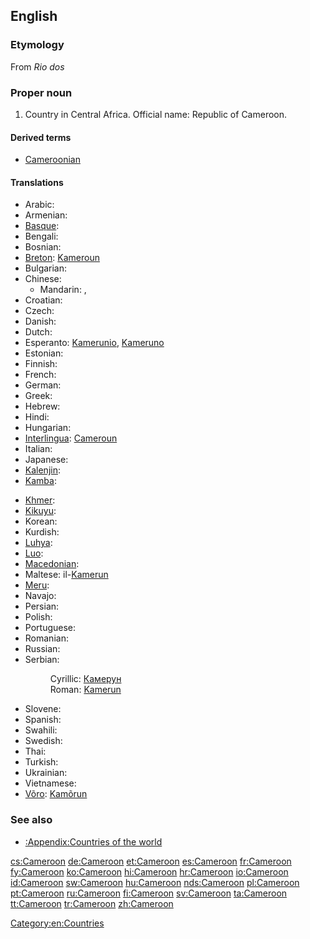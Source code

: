 ==English==
{{wikipedia}}

===Etymology===
From {{etyl|pt}} ''Rio dos'' {{term|camarão|Camarões|river of [[prawn]]s|lang=pt}}

===Proper noun===
{{en-proper noun}}

# Country in Central Africa. Official name: Republic of Cameroon.

====Derived terms====
* [[Cameroonian]]

====Translations====
{{trans-top|country in Central Africa}}
* Arabic: {{t|ar|الكاميرون|m|tr=al-kamiruun}}
* Armenian: {{t-|hy|Կամերուն|tr=Kamerun}}
* [[Basque]]: {{t|eu|Kamerun}}
* Bengali: {{t-|bn|ক্যামেরুন}}
* Bosnian: {{t-|bs|Kamerun|m}}
* [[Breton]]: [[Kameroun]]
* Bulgarian: {{t-|bg|Камерун|m|tr=Kamerún}}
* Chinese:
** Mandarin: {{t-|cmn|喀麥隆|sc=Hani}}, {{t-|cmn|喀麦隆|tr=Kāmàilóng|sc=Hani}}
* Croatian: {{t+|hr|Kamerun|m}}
* Czech: {{t-|cs|Kamerun|m}}
* Danish: {{t+|da|Cameroun}}
* Dutch: {{t+|nl|Kameroen}}
* Esperanto: [[Kamerunio]], [[Kameruno]]
* Estonian: {{t+|et|Kamerun}}
* Finnish: {{t+|fi|Kamerun}}
* French: {{t+|fr|Cameroun|m}}
* German: {{t+|de|Kamerun}}
* Greek: {{t+|el|Καμερούν|n|tr=Kameroún}}
* Hebrew: {{t|he|קמרון|tr=qamerun}}
* Hindi: {{t|hi|कैमरून|tr=kaimarūn|xs=Hindi}}
* Hungarian: {{t+|hu|Kamerun}}
* [[Interlingua]]: [[Cameroun]]
* Italian: {{t-|it|Camerun}}
* Japanese: {{t+|ja|カメルーン|tr=Kamerūn}}
* [[Kalenjin]]: {{tø|kln|Kamerun}}
* [[Kamba]]: {{tø|kam|Kameluni}}
{{trans-mid}}
* [[Khmer]]: {{t|km|កាមេរូន|tr=ka me roon|sc=Khmr}}
* [[Kikuyu]]: {{tø|ki|Kaamerun}}
* Korean: {{t+|ko|카메룬|tr=Kamerun|sc=Hang}}
* Kurdish: {{ku-Arab|[[کامیرۆن]]}}
* [[Luhya]]: {{tø|luy|Kameruni}}
* [[Luo]]: {{tø|luo|Kamerun}}
* [[Macedonian]]: {{t+|mk|Камерун|m|tr=Kámerun}}
* Maltese: il-[[Kamerun]]
* [[Meru]]: {{tø|mer|Kameruni}}
* Navajo: {{tø|nv|Táłtłʼááh Chʼosh Daadánígíí Bitooh}}
* Persian: {{t|fa|کامرون|xs=Persian}}
* Polish: {{t+|pl|Kamerun}}
* Portuguese: {{t+|pt|Camarões}}
* Romanian: {{t-|ro|Camerun|n}}
* Russian: {{t+|ru|Камерун|m|tr=Kamerún}}
* Serbian:
*: Cyrillic: [[Камерун]] {{m}}
*: Roman: [[Kamerun]] {{m}}
* Slovene: {{t+|sl|Kamerun|m}}
* Spanish: {{t+|es|Camerún}}
* Swahili: {{t+|sw|Kameruni|xs=Swahili}}
* Swedish: {{t+|sv|Kamerun}}
* Thai: {{t|th|แคเมอรูน|tr=kae-mer-roon}}
* Turkish: {{t+|tr|Kamerun}}
* Ukrainian: {{t+|uk|Камерун|m|tr=Kamerún|xs=Ukrainian}}
* Vietnamese: {{t-|vi|Cameroon|xs=Vietnamese}}
* [[Võro]]: [[Kamõrun]]
{{trans-bottom}}

===See also===
* [[:Appendix:Countries of the world]]

[[Category:en:Countries]]

[[cs:Cameroon]]
[[de:Cameroon]]
[[et:Cameroon]]
[[es:Cameroon]]
[[fr:Cameroon]]
[[fy:Cameroon]]
[[ko:Cameroon]]
[[hi:Cameroon]]
[[hr:Cameroon]]
[[io:Cameroon]]
[[id:Cameroon]]
[[sw:Cameroon]]
[[hu:Cameroon]]
[[nds:Cameroon]]
[[pl:Cameroon]]
[[pt:Cameroon]]
[[ru:Cameroon]]
[[fi:Cameroon]]
[[sv:Cameroon]]
[[ta:Cameroon]]
[[tt:Cameroon]]
[[tr:Cameroon]]
[[zh:Cameroon]]